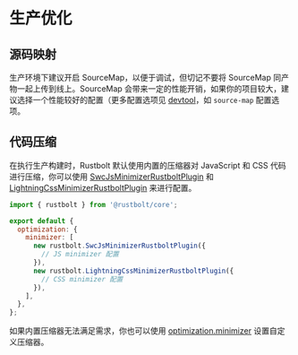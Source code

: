 # 生产优化

## 源码映射

生产环境下建议开启 SourceMap，以便于调试，但切记不要将 SourceMap 同产物一起上传到线上。SourceMap 会带来一定的性能开销，如果你的项目较大，建议选择一个性能较好的配置（更多配置选项见 [devtool](config/devtool)，如 `source-map` 配置选项。

## 代码压缩

在执行生产构建时，Rustbolt 默认使用内置的压缩器对 JavaScript 和 CSS 代码进行压缩，你可以使用 [SwcJsMinimizerRustboltPlugin](/plugins/rustbolt/swc-js-minimizer-rustbolt-plugin) 和 [LightningCssMinimizerRustboltPlugin](/plugins/rustbolt/lightning-css-minimizer-rustbolt-plugin) 来进行配置。

```js title="rustbolt.config.mjs"
import { rustbolt } from '@rustbolt/core';

export default {
  optimization: {
    minimizer: [
      new rustbolt.SwcJsMinimizerRustboltPlugin({
        // JS minimizer 配置
      }),
      new rustbolt.LightningCssMinimizerRustboltPlugin({
        // CSS minimizer 配置
      }),
    ],
  },
};
```

如果内置压缩器无法满足需求，你也可以使用 [optimization.minimizer](/config/optimization#optimizationminimizer) 设置自定义压缩器。

